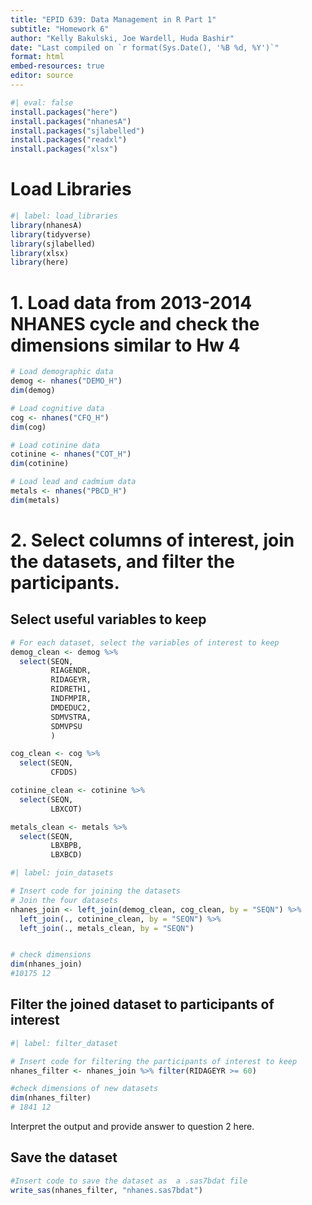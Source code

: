```yaml
---
title: "EPID 639: Data Management in R Part 1"
subtitle: "Homework 6"
author: "Kelly Bakulski, Joe Wardell, Huda Bashir"
date: "Last compiled on `r format(Sys.Date(), '%B %d, %Y')`"
format: html
embed-resources: true
editor: source
---
```


```r
#| eval: false
install.packages("here")
install.packages("nhanesA")
install.packages("sjlabelled")
install.packages("readxl")
install.packages("xlsx")
```
# Load Libraries

```r
#| label: load_libraries
library(nhanesA)
library(tidyverse)
library(sjlabelled)
library(xlsx)
library(here)
```

# 1. Load data from 2013-2014 NHANES cycle and check the dimensions similar to Hw 4

```r
# Load demographic data
demog <- nhanes("DEMO_H")
dim(demog)

# Load cognitive data
cog <- nhanes("CFQ_H")
dim(cog)

# Load cotinine data
cotinine <- nhanes("COT_H")
dim(cotinine)

# Load lead and cadmium data
metals <- nhanes("PBCD_H")
dim(metals)
```
# 2. Select columns of interest, join the datasets, and filter the participants.

## Select useful variables to keep

```r
# For each dataset, select the variables of interest to keep
demog_clean <- demog %>%
  select(SEQN,
         RIAGENDR,
         RIDAGEYR,
         RIDRETH1,
         INDFMPIR,
         DMDEDUC2,
         SDMVSTRA,
         SDMVPSU
         ) 

cog_clean <- cog %>%
  select(SEQN,
         CFDDS)

cotinine_clean <- cotinine %>%
  select(SEQN,
         LBXCOT) 

metals_clean <- metals %>%
  select(SEQN,
         LBXBPB,
         LBXBCD)
```

```r
#| label: join_datasets

# Insert code for joining the datasets
# Join the four datasets
nhanes_join <- left_join(demog_clean, cog_clean, by = "SEQN") %>%
  left_join(., cotinine_clean, by = "SEQN") %>%
  left_join(., metals_clean, by = "SEQN")


# check dimensions 
dim(nhanes_join)
#10175 12
```

##  Filter the joined dataset to participants of interest

```r
#| label: filter_dataset

# Insert code for filtering the participants of interest to keep
nhanes_filter <- nhanes_join %>% filter(RIDAGEYR >= 60)

#check dimensions of new datasets
dim(nhanes_filter)
# 1841 12
```

Interpret the output and provide answer to question 2 here.

##  Save the dataset
```r

#Insert code to save the dataset as  a .sas7bdat file
write_sas(nhanes_filter, "nhanes.sas7bdat")


```

